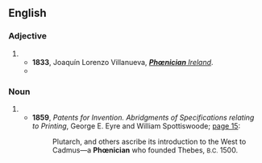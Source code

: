 {{also|Phoenician}}
==English==

===Adjective===
{{en-adj|-}}

# {{obsolete spelling of|en|Phoenician}}
#* '''1833''', Joaquín Lorenzo Villanueva, [http://books.google.com/books?id=M7l6AAAAIAAJ&dq '''''Phœnician''' Ireland''].
#* {{quote-book|en|year=1837|author={{w|Letitia Elizabeth Landon}}|title=Ethel Churchill|volume=3|page=138|text="What diverts me the most," continued Sir George, " is, Ulysses being always called 'the much enduring man.' After all his ten years of wandering are past, pleasantly enough, the greater portion of them being spent with Circe and Calypso—to be sure, it was rather tiresome staying so long with the last—how he must have enjoyed his flirtation with the '''Phœnician''' princess!"}}

===Noun===
{{en-noun}}

# {{obsolete spelling of|en|Phoenician}}
#* '''1859''', ''Patents for Invention. Abridgments of Specifications relating to Printing'', George E. Eyre and William Spottiswoode; [http://books.google.com/books?id=zJAhbHXjyqQC&hl=en&pg=PA15#v=onepage&q&f=false page 15]:
#*: Plutarch, and others ascribe its introduction to the West to Cadmus—a '''Phœnician''' who founded Thebes, <small>B.C.</small> 1500.
